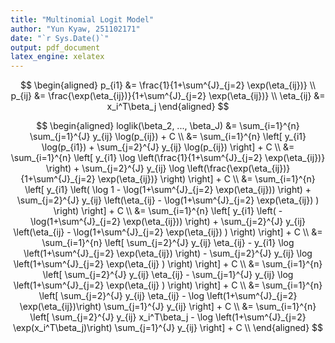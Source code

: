 ```yaml
---
title: "Multinomial Logit Model"
author: "Yun Kyaw, 251102171"
date: "`r Sys.Date()`"
output: pdf_document
latex_engine: xelatex
---
```

$$
\begin{aligned}
p_{i1} &= \frac{1}{1+\sum^{J}_{j=2} \exp(\eta_{ij})} \\
p_{ij} &= \frac{\exp(\eta_{ij})}{1+\sum^{J}_{j=2} \exp(\eta_{ij})} \\
\eta_{ij} &= x_i^T\beta_j
\end{aligned}
$$

$$
\begin{aligned}
loglik(\beta_2, ..., \beta_J)
&= \sum_{i=1}^{n} \sum_{j=1}^{J} y_{ij} \log(p_{ij}) + C \\
&= \sum_{i=1}^{n} \left[ y_{i1} \log(p_{i1}) + \sum_{j=2}^{J} y_{ij} \log(p_{ij}) \right]  + C \\
&= \sum_{i=1}^{n} \left[ y_{i1} \log \left(\frac{1}{1+\sum^{J}_{j=2} \exp(\eta_{ij})} \right) + \sum_{j=2}^{J} y_{ij} \log \left(\frac{\exp(\eta_{ij})}{1+\sum^{J}_{j=2} \exp(\eta_{ij})} \right) \right]  + C \\
&= \sum_{i=1}^{n} \left[ y_{i1} \left( \log 1 - \log(1+\sum^{J}_{j=2} \exp(\eta_{ij})) \right) + \sum_{j=2}^{J} y_{ij} \left(\eta_{ij}
- \log(1+\sum^{J}_{j=2} \exp(\eta_{ij}) ) \right) \right]  + C \\
&= \sum_{i=1}^{n} \left[ y_{i1} \left( - \log(1+\sum^{J}_{j=2} \exp(\eta_{ij})) \right) + \sum_{j=2}^{J} y_{ij} \left(\eta_{ij}
- \log(1+\sum^{J}_{j=2} \exp(\eta_{ij}) ) \right) \right]  + C \\
&= \sum_{i=1}^{n} \left[ \sum_{j=2}^{J} y_{ij} \eta_{ij} - y_{i1} \log \left(1+\sum^{J}_{j=2} \exp(\eta_{ij}) \right)
-  \sum_{j=2}^{J} y_{ij} \log \left(1+\sum^{J}_{j=2} \exp(\eta_{ij} ) \right) \right]  + C \\
&= \sum_{i=1}^{n} \left[ \sum_{j=2}^{J} y_{ij} \eta_{ij} - \sum_{j=1}^{J} y_{ij} \log \left(1+\sum^{J}_{j=2} \exp(\eta_{ij} ) \right) \right]  + C \\
&= \sum_{i=1}^{n} \left[ \sum_{j=2}^{J} y_{ij} \eta_{ij} - \log \left(1+\sum^{J}_{j=2} \exp(\eta_{ij})\right) \sum_{j=1}^{J} y_{ij} \right]  + C \\
&= \sum_{i=1}^{n} \left[ \sum_{j=2}^{J} y_{ij} x_i^T\beta_j - \log \left(1+\sum^{J}_{j=2} \exp(x_i^T\beta_j)\right) \sum_{j=1}^{J} y_{ij} \right]  + C \\
\end{aligned}
$$
